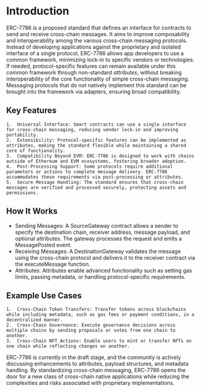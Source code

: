 # Introduction

ERC-7786 is a proposed standard that defines an interface for contracts to send and receive cross-chain messages. It aims to improve composability and interoperability among the various cross-chain messaging protocols. Instead of developing applications against the proprietary and isolated interface of a single protocol, ERC-7786 allows app developers to use a common framework, minimizing lock-in to specific vendors or technologies. If needed, protocol-specific features can remain available under this common framework through non-standard _attributes_, without breaking interoperability of the core functionality of simple cross-chain messaging. Messaging protocols that do not natively implement this standard can be brought into the framework via adapters, ensuring broad compatibility.

## Key Features

	1.	Universal Interface: Smart contracts can use a single interface for cross-chain messaging, reducing vendor lock-in and improving portability.
	2.	Extensibility: Protocol-specific features can be implemented as attributes, making the standard flexible while maintaining a shared core of functionality.
	3.	Compatibility Beyond EVM: ERC-7786 is designed to work with chains outside of Ethereum and EVM ecosystems, fostering broader adoption.
	4.	Post-Processing Support: Some protocols require additional parameters or actions to complete message delivery. ERC-7786 accommodates these requirements via post-processing or attributes.
	5.	Secure Message Handling: The standard ensures that cross-chain messages are verified and processed securely, protecting assets and permissions.

## How It Works

- Sending Messages: A SourceGateway contract allows a sender to specify the destination chain, receiver address, message payload, and optional attributes. The gateway processes the request and emits a MessagePosted event.
- Receiving Messages: A DestinationGateway validates the message using the cross-chain protocol and delivers it to the receiver contract via the executeMessage function.
- Attributes: Attributes enable advanced functionality such as setting gas limits, passing metadata, or handling protocol-specific requirements.

## Example Use Cases

	1.	Cross-Chain Token Transfers: Transfer tokens across blockchains while including metadata, such as gas fees or payment conditions, in a decentralized manner.
	2.	Cross-Chain Governance: Execute governance decisions across multiple chains by sending proposals or votes from one chain to another.
	3.	Cross-Chain NFT Actions: Enable users to mint or transfer NFTs on one chain while reflecting changes on another.

ERC-7786 is currently in the draft stage, and the community is actively discussing enhancements to attributes, payload structures, and metadata handling. By standardizing cross-chain messaging, ERC-7786 opens the door for a new class of cross-chain native applications while reducing the complexities and risks associated with proprietary implementations.
